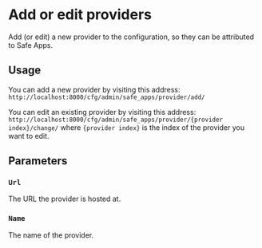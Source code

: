 # Add or edit providers

Add (or edit) a new provider to the configuration, so they can be attributed to Safe Apps.

## Usage

You can add a new provider by visiting this address: `http://localhost:8000/cfg/admin/safe_apps/provider/add/`

You can edit an existing provider by visiting this address: `http://localhost:8000/cfg/admin/safe_apps/provider/{provider index}/change/` where `{provider index}` is the index of the provider you want to edit.

## Parameters

### `Url`

The URL the provider is hosted at.

### `Name`

The name of the provider.
